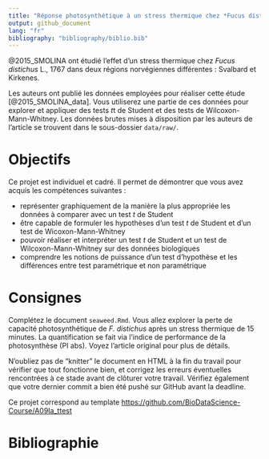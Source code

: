 ```yaml
---
title: "Réponse photosynthétique à un stress thermique chez *Fucus distichus* L., 1767"
output: github_document
lang: "fr"
bibliography: "bibliography/biblio.bib"
---
```


<!-- DO NOT EDIT README.md -->

@2015_SMOLINA ont étudié l'effet d'un stress thermique chez *Fucus distichus* L., 1767 dans deux régions norvégiennes différentes : Svalbard et Kirkenes.

Les auteurs ont publié les données employées pour réaliser cette étude [@2015_SMOLINA_data]. Vous utiliserez une partie de ces données pour explorer et appliquer des tests *t*t de Student et des tests de Wilcoxon-Mann-Whitney. Les données brutes mises à disposition par les auteurs de l'article se trouvent dans le sous-dossier `data/raw/`.

# Objectifs

Ce projet est individuel et cadré. Il permet de démontrer que vous avez acquis les compétences suivantes :

-   représenter graphiquement de la manière la plus appropriée les données à comparer avec un test *t* de Student
-   être capable de formuler les hypothèses d'un test *t* de Student et d'un test de Wicoxon-Mann-Whitney
-   pouvoir réaliser et interpréter un test *t* de Student et un test de Wilcoxon-Mann-Whitney sur des données biologiques
-   comprendre les notions de puissance d'un test d'hypothèse et les différences entre test paramétrique et non paramétrique

# Consignes

Complétez le document `seaweed.Rmd`. Vous allez explorer la perte de capacité photosynthétique de *F. distichus* après un stress thermique de 15 minutes. La quantification se fait via l'indice de performance de la photosynthèse (PI abs). Voyez l'article original pour plus de détails.

N'oubliez pas de "knitter" le document en HTML à la fin du travail pour vérifier que tout fonctionne bien, et corrigez les erreurs éventuelles rencontrées à ce stade avant de clôturer votre travail. Vérifiez également que votre dernier commit a bien été pushé sur GitHub avant la deadline.

Ce projet correspond au template <https://github.com/BioDataScience-Course/A09Ia_ttest>

# Bibliographie
